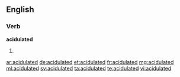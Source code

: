 ==English==

===Verb===
'''acidulated'''

# {{past of|acidulate}}

[[ar:acidulated]]
[[de:acidulated]]
[[et:acidulated]]
[[fr:acidulated]]
[[mg:acidulated]]
[[ml:acidulated]]
[[sv:acidulated]]
[[ta:acidulated]]
[[te:acidulated]]
[[vi:acidulated]]